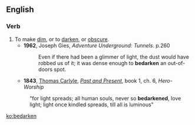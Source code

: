 ==English==

===Verb===
{{en-verb}}

#To make [[dim]], or to [[darken]], or [[obscure]].
#*'''1962''', Joseph Gies, ''Adventure Underground: Tunnels''. p.260
#*:Even if there had been a glimmer of light, the dust would have robbed us of it; it was dense enough to '''bedarken''' an out-of-doors spot.
#* '''1843''',  [[:w:Thomas Carlyle|Thomas Carlyle]], ''[[:w:Past and Present (book)|Past and Present]]'', book 1, ch. 6, ''Hero-Worship''
#: "for light spreads;  all human souls, never so '''bedarkened''', love light;  light once kindled spreads, till all is luminous"

[[ko:bedarken]]